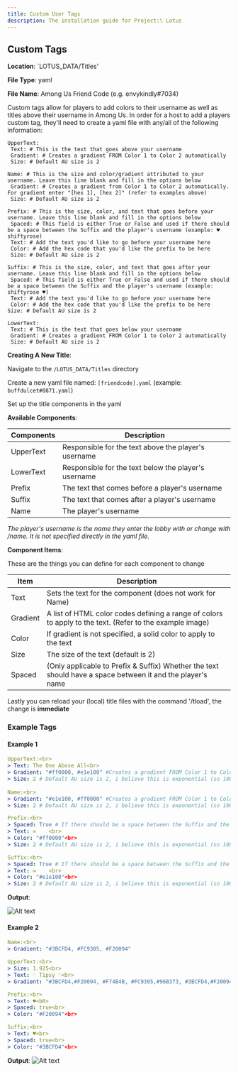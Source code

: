 ```yaml
---
title: Custom User Tags
description: The installation guide for Project:\ Lotus
---
```


## Custom Tags

__Location__: `LOTUS_DATA/Titles'

__File Type__: yaml

__File Name__: Among Us Friend Code \(e.g. envykindly#7034)

Custom tags allow for players to add colors to their username as well as titles above their username in Among Us. In order for a host to add a players custom tag, they'll need to create a yaml file with any/all of the following information: 

```
UpperText:
 Text: # This is the text that goes above your username
 Gradient: # Creates a gradient FROM Color 1 to Color 2 automatically
 Size: # Default AU size is 2
  
Name: # This is the size and color/gradient attributed to your username. Leave this line blank and fill in the options below 
 Gradient: # Creates a gradient from Color 1 to Color 2 automatically. For gradient enter "[hex 1], [hex 2]" (refer to examples above)
 Size: # Default AU size is 2

Prefix: # This is the size, color, and text that goes before your username. Leave this line blank and fill in the options below
 Spaced: # This field is either True or False and used if there should be a space between the Suffix and the player's username (example: ♥ shiftyrose)
 Text: # Add the text you'd like to go before your username here   
 Color: # Add the hex code that you'd like the prefix to be here
 Size: # Default AU size is 2

Suffix: # This is the size, color, and text that goes after your username. Leave this line blank and fill in the options below
 Spaced: # This field is either True or False and used if there should be a space between the Suffix and the player's username (example: shiftyrose ♥)
 Text: # Add the text you'd like to go before your username here   
 Color: # Add the hex code that you'd like the prefix to be here
Size: # Default AU size is 2

LowerText:
 Text: # This is the text that goes below your username
 Gradient: # Creates a gradient FROM Color 1 to Color 2 automatically
 Size: # Default AU size is 2
```

__Creating A New Title__:

Navigate to the `/LOTUS_DATA/Titles` directory

Create a new yaml file named: `[friendcode].yaml` (example: `buffdulcet#0871.yaml`)

Set up the title components in the yaml


__Available Components__:

| Components | Description                                             |
|------------|---------------------------------------------------------|
| UpperText  | Responsible for the text above the player's username    |
| LowerText  | Responsible for the text below the player's username    |
| Prefix     | The text that comes before a player's username          |
| Suffix     | The text that comes after a player's username           |
| Name       | The player's username                                   |

*The player's username is the name they enter the lobby with or change with /name. It is not specified directly in the yaml file.*

__Component Items__: 

These are the things you can define for each component to change

| Item     | Description                                                                                                   |
|----------|---------------------------------------------------------------------------------------------------------------|
| Text     | Sets the text for the component (does not work for Name)                                                      |
| Gradient | A list of HTML color codes defining a range of colors to apply to the text. (Refer to the example image)      |
| Color    | If gradient is not specified, a solid color to apply to the text                                              |
| Size     | The size of the text (default is 2)                                                                           |
| Spaced   | (Only applicable to Prefix & Suffix) Whether the text should have a space between it and the player's name    |


Lastly you can reload your (local) title files with the command '/tload', the change is __immediate__

### Example Tags

#### Example 1
```yaml
UpperText:<br>
> Text: The One Above All<br>
> Gradient: "#ff0000, #e1e100" #Creates a gradient FROM Color 1 to Color 2 automatically<br>
> Size: 2 # Default AU size is 2, i believe this is exponential (so 100 would be terrible)<br>
  
Name:<br>
> Gradient: "#e1e100, #ff0000" #Creates a gradient FROM Color 1 to Color 2 automatically<br>
> Size: 2 # Default AU size is 2, i believe this is exponential (so 100 would be terrible)<br>

Prefix:<br>
> Spaced: True # If there should be a space between the Suffix and the player's name (example: Akali ♥)<br>
> Text: ∞    <br>
> Color: "#ff0000"<br>
> Size: 2 # Default AU size is 2, i believe this is exponential (so 100 would be terrible)<br>

Suffix:<br>
> Spaced: True # If there should be a space between the Suffix and the player's name (example: Akali ♥)<br>
> Text: ∞    <br>
> Color: "#e1e100"<br>
> Size: 2 # Default AU size is 2, i believe this is exponential (so 100 would be terrible)<br>
```
  
__Output__:

![Alt text](../../../assets/static/templates/meetingfirst.png)

#### Example 2
```yaml
Name:<br>
> Gradient: "#3BCFD4, #FC9305, #F20094"

UpperText:<br>
> Size: 1.925<br>
> Text: ♡ Tipsy ♡<br>
> Gradient: "#3BCFD4,#F20094, #F74B4B, #FC9305,#96B373, #3BCFD4,#F20094"<br>

Prefix:<br>
> Text: ♥<bR>
> Spaced: true<br>
> Color: "#F20094"<br>

Suffix:<br>
> Text: ♥<br>
> Spaced: true<br>
> Color: "#3BCFD4"<br>
```
__Output__:
![Alt text](../../../assets/static/templates/meetingfirst.png)